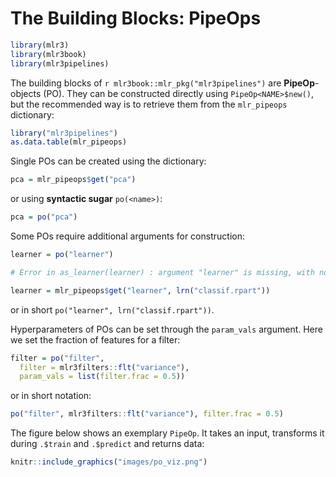 # The Building Blocks: PipeOps {#pipe-pipeops}

```r
library(mlr3)
library(mlr3book)
library(mlr3pipelines)
```

The building blocks of `r mlr3book::mlr_pkg("mlr3pipelines")` are **PipeOp**-objects (PO).
They can be constructed directly using `PipeOp<NAME>$new()`, but the recommended way is to retrieve them from the `mlr_pipeops` dictionary:

```r
library("mlr3pipelines")
as.data.table(mlr_pipeops)
```

Single POs can be created using the dictionary:

```r
pca = mlr_pipeops$get("pca")
```

or using **syntactic sugar** `po(<name>)`:

```r
pca = po("pca")
```

Some POs require additional arguments for construction:

```r
learner = po("learner")

# Error in as_learner(learner) : argument "learner" is missing, with no default argument "learner" is missing, with no default
```

```r
learner = mlr_pipeops$get("learner", lrn("classif.rpart"))
```

or in short `po("learner", lrn("classif.rpart"))`.

Hyperparameters of POs can be set through the `param_vals` argument.
Here we set the fraction of features for a filter:

```r
filter = po("filter",
  filter = mlr3filters::flt("variance"),
  param_vals = list(filter.frac = 0.5))
```

or in short notation:

```r
po("filter", mlr3filters::flt("variance"), filter.frac = 0.5)
```

The figure below shows an exemplary `PipeOp`.
It takes an input, transforms it during `.$train` and `.$predict` and returns data:

```r
knitr::include_graphics("images/po_viz.png")
```
